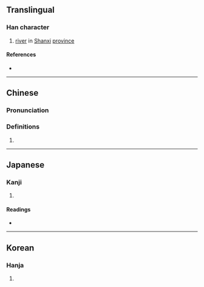 {{character info/new}}
==Translingual==

===Han character===
{{Han char|rn=85|rad=水|as=07|sn=10|four=35196|canj=EDL|ids=⿰氵束}}

# [[river]] in [[Shanxi]] [[province]]

====References====
* {{Han ref|kx=0626.240|dkj=17539|dj=1029.040|hdz=31619.110|uh=6D91|ud=28049|bh=D250|bd=53840}}

----

==Chinese==
{{zh-forms}}

===Pronunciation===
{{zh-pron
|m=sù
|c=cuk1
|mc=y
|oc=y
|ma=
|cat=pn
}}

===Definitions===
{{zh-hanzi}}

# {{rfdef|zh}}

----

==Japanese==

===Kanji===
{{ja-kanji|grade=|rs=水07}}

# {{rfdef|ja|sort=水07}}

====Readings====
* {{ja-readings|on=[[そう]] (sō), [[す]] (su), [[しゅう]] (shū), [[しゅ]] (shu)|kun=[[すすぐ]] (susugu)}}

----

==Korean==

===Hanja===
{{ko-hanja|hangeul=소|eumhun=|rv=so|mr=so|y=so}}

# {{rfdef|ko|sort=水07}}